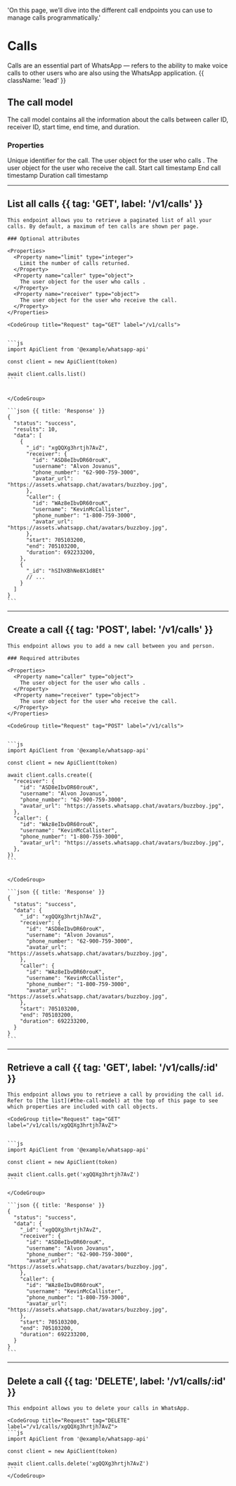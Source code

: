   'On this page, we’ll dive into the different call endpoints you can use to manage calls programmatically.'

# Calls

Calls are an essential part of WhatsApp — refers to the ability to make voice calls to other users who are also using the WhatsApp application. {{ className: 'lead' }}

## The call model

The call model contains all the information about the calls between caller ID, receiver ID, start time, end time, and duration.

### Properties

<Properties>
  <Property name="_id" type="string">
    Unique identifier for the call.
  </Property>
  <Property name="caller" type="object">
    The user object for the user who calls .
  </Property>
  <Property name="receiver" type="object">
    The user object for the user who receive the call.
  </Property>
  <Property name="start" type="timestamp">
    Start call timestamp
  </Property>
  <Property name="end" type="timestamp">
    End call timestamp
  </Property>
  <Property name="duration" type="timestamp">
    Duration call timestamp
  </Property>
</Properties>

---

## List all calls {{ tag: 'GET', label: '/v1/calls' }}

<Row>
  <Col>

    This endpoint allows you to retrieve a paginated list of all your calls. By default, a maximum of ten calls are shown per page.

    ### Optional attributes

    <Properties>
      <Property name="limit" type="integer">
        Limit the number of calls returned.
      </Property>
      <Property name="caller" type="object">
        The user object for the user who calls .
      </Property>
      <Property name="receiver" type="object">
        The user object for the user who receive the call.
      </Property>
    </Properties>

  </Col>
  <Col sticky>

    <CodeGroup title="Request" tag="GET" label="/v1/calls">


    ```js
    import ApiClient from '@example/whatsapp-api'

    const client = new ApiClient(token)

    await client.calls.list()
    ```


    </CodeGroup>

    ```json {{ title: 'Response' }}
    {
      "status": "success",
      "results": 10,
      "data": [
        {
          "_id": "xgQQXg3hrtjh7AvZ",
          "receiver": {
            "id": "ASD8eIbvDR60rouK",
            "username": "Alvon Jovanus",
            "phone_number": "62-900-759-3000",
            "avatar_url": "https://assets.whatsapp.chat/avatars/buzzboy.jpg",
          },
          "caller": {
            "id": "WAz8eIbvDR60rouK",
            "username": "KevinMcCallister",
            "phone_number": "1-800-759-3000",
            "avatar_url": "https://assets.whatsapp.chat/avatars/buzzboy.jpg",
          },
          "start": 705103200,
          "end": 705103200,
          "duration": 692233200,
        },
        {
          "_id": "hSIhXBhNe8X1d8Et"
          // ...
        }
      ]
    }
    ```

  </Col>
</Row>

---

## Create a call {{ tag: 'POST', label: '/v1/calls' }}

<Row>
  <Col>

    This endpoint allows you to add a new call between you and person.

    ### Required attributes

    <Properties>
      <Property name="caller" type="object">
        The user object for the user who calls .
      </Property>
      <Property name="receiver" type="object">
        The user object for the user who receive the call.
      </Property>
    </Properties>

  </Col>
  <Col sticky>

    <CodeGroup title="Request" tag="POST" label="/v1/calls">


    ```js
    import ApiClient from '@example/whatsapp-api'

    const client = new ApiClient(token)

    await client.calls.create({
      "receiver": {
        "id": "ASD8eIbvDR60rouK",
        "username": "Alvon Jovanus",
        "phone_number": "62-900-759-3000",
        "avatar_url": "https://assets.whatsapp.chat/avatars/buzzboy.jpg",
      },
      "caller": {
        "id": "WAz8eIbvDR60rouK",
        "username": "KevinMcCallister",
        "phone_number": "1-800-759-3000",
        "avatar_url": "https://assets.whatsapp.chat/avatars/buzzboy.jpg",
      },
    })
    ```


    </CodeGroup>

    ```json {{ title: 'Response' }}
    {
      "status": "success",
      "data": {
        "_id": "xgQQXg3hrtjh7AvZ",
        "receiver": {
          "id": "ASD8eIbvDR60rouK",
          "username": "Alvon Jovanus",
          "phone_number": "62-900-759-3000",
          "avatar_url": "https://assets.whatsapp.chat/avatars/buzzboy.jpg",
        },
        "caller": {
          "id": "WAz8eIbvDR60rouK",
          "username": "KevinMcCallister",
          "phone_number": "1-800-759-3000",
          "avatar_url": "https://assets.whatsapp.chat/avatars/buzzboy.jpg",
        },
        "start": 705103200,
        "end": 705103200,
        "duration": 692233200,
      }
    }
    ```

  </Col>
</Row>

---

## Retrieve a call {{ tag: 'GET', label: '/v1/calls/:id' }}

<Row>
  <Col>

    This endpoint allows you to retrieve a call by providing the call id. Refer to [the list](#the-call-model) at the top of this page to see which properties are included with call objects.

  </Col>
  <Col sticky>

    <CodeGroup title="Request" tag="GET" label="/v1/calls/xgQQXg3hrtjh7AvZ">


    ```js
    import ApiClient from '@example/whatsapp-api'

    const client = new ApiClient(token)

    await client.calls.get('xgQQXg3hrtjh7AvZ')
    ```

    </CodeGroup>

    ```json {{ title: 'Response' }}
    {
      "status": "success",
      "data": {
        "_id": "xgQQXg3hrtjh7AvZ",
        "receiver": {
          "id": "ASD8eIbvDR60rouK",
          "username": "Alvon Jovanus",
          "phone_number": "62-900-759-3000",
          "avatar_url": "https://assets.whatsapp.chat/avatars/buzzboy.jpg",
        },
        "caller": {
          "id": "WAz8eIbvDR60rouK",
          "username": "KevinMcCallister",
          "phone_number": "1-800-759-3000",
          "avatar_url": "https://assets.whatsapp.chat/avatars/buzzboy.jpg",
        },
        "start": 705103200,
        "end": 705103200,
        "duration": 692233200,
      }
    }
    ```

  </Col>
</Row>

---

## Delete a call {{ tag: 'DELETE', label: '/v1/calls/:id' }}

<Row>
  <Col>

    This endpoint allows you to delete your calls in WhatsApp.

  </Col>
  <Col sticky>

    <CodeGroup title="Request" tag="DELETE" label="/v1/calls/xgQQXg3hrtjh7AvZ">
    ```js
    import ApiClient from '@example/whatsapp-api'

    const client = new ApiClient(token)

    await client.calls.delete('xgQQXg3hrtjh7AvZ')
    ```
    </CodeGroup>

  </Col>
</Row>
